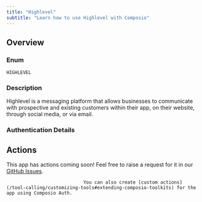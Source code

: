 ```yaml
---
title: "Highlevel"
subtitle: "Learn how to use Highlevel with Composio"
---
```



## Overview

### Enum
`HIGHLEVEL`

### Description
Highlevel is a messaging platform that allows businesses to
    communicate with prospective and existing customers within their app,
    on their website, through social media, or via email.

### Authentication Details

<Accordion title="OAUTH2">
<ParamField path="client_id" type="string" required={true}>
</ParamField>

<ParamField path="client_secret" type="string" required={true}>
</ParamField>

<ParamField path="oauth_redirect_uri" type="string" default="https://backend.composio.dev/api/v1/auth-apps/add">
</ParamField>

<ParamField path="scopes" type="string" default="conversations/message.readonly conversations/message.write">
</ParamField>

<ParamField path="base_url" type="string" default="https://app.gohighlevel.com">
</ParamField>

</Accordion>


## Actions

This app has actions coming soon! Feel free to raise a request for it in our [GitHub Issues](https://github.com/ComposioHQ/composio/issues).
                                
                                You can also create [custom actions](/tool-calling/customizing-tools#extending-composio-toolkits) for the app using Composio Auth.